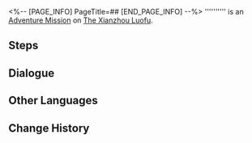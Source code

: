 <%-- [PAGE_INFO]
PageTitle=##
[END_PAGE_INFO] --%>
{{Stub|Dialogue.}}
{{Mission Infobox
|id            = 4040213
|title         = 
|image         = <!--Mission .png-->
|type          = Adventure
|event_name    = 
|chapter       = 
|requirements  = 
* [[Trailblaze Mission]] ''[[The Hound Chases the Fox]]'' completed
* {{cx}}<!--Hidden Exploration Objective ID 4040201--> completed
|summary       = <!--official mission summary from Fate's Atlas-->
|characters    = Trailblazer
|startLocation = [[The Xianzhou Luofu]] - [[Palace of Astrum]]
|world         = The Xianzhou Luofu
|area          = Palace of Astrum
|prev          = 
|next          = 
|rewards       = Recipe: Ruby Potion*1 { text = Recipe: Ruby Potion }; Strale*10; Credit*5,000
}}
'''''''''' is an [[Adventure Mission]] on [[The Xianzhou Luofu]].

==Steps==


<!--
==Gameplay Notes==

--><!--
==Trial Character==

-->
==Dialogue==
{{Stub Dialogue}}

{{Dialogue End}}

==Other Languages==
{{Other Languages
|en   = 
|zhs  = 
|zht  = 
|ja   = 
|ko   = 
|es   = 
|fr   = 
|ru   = 
|th   = 
|vi   = 
|de   = 
|id   = 
|pt   = 
}}

==Change History==
{{Change History|1.0}}
